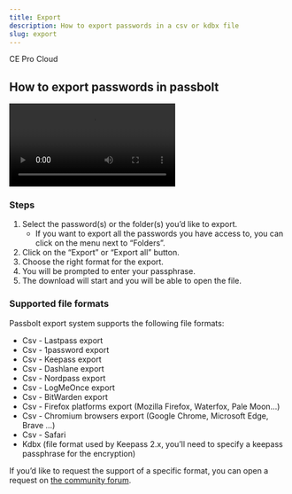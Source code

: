 ```yaml
---
title: Export
description: How to export passwords in a csv or kdbx file
slug: export
---
```



<div style={{display: "flex", gap: "1rem"}}>
  <Chips link="https://www.passbolt.com/ce/docker" isUnderMainTitle={true}>CE</Chips>
  <Chips link="https://www.passbolt.com/pricing/pro" isUnderMainTitle={true}>Pro</Chips>
  <Chips link="https://www.passbolt.com/pricing/cloud" isUnderMainTitle={true}>Cloud</Chips>
</div>

## How to export passwords in passbolt

<Video
  src="/docs/video/export-video-example.mp4"
  title="Passbolt GUI - Export passwords"
  caption="fig. Passbolt GUI - Export passwords"
/>

### Steps

1. Select the password(s) or the folder(s) you’d like to export.
    - If you want to export all the passwords you have access to, you can click on the menu next to “Folders”.
2. Click on the “Export” or “Export all” button.
3. Choose the right format for the export.
4. You will be prompted to enter your passphrase.
5. The download will start and you will be able to open the file.

### Supported file formats

Passbolt export system supports the following file formats:

- Csv - Lastpass export
- Csv - 1password export
- Csv - Keepass export
- Csv - Dashlane export
- Csv - Nordpass export
- Csv - LogMeOnce export
- Csv - BitWarden export
- Csv - Firefox platforms export (Mozilla Firefox, Waterfox, Pale Moon…)
- Csv - Chromium browsers export (Google Chrome, Microsoft Edge, Brave …)
- Csv - Safari
- Kdbx (file format used by Keepass 2.x, you’ll need to specify a keepass passphrase for the encryption)

If you’d like to request the support of a specific format, you can open a request on [the community forum](https://community.passbolt.com/c/backlog).
